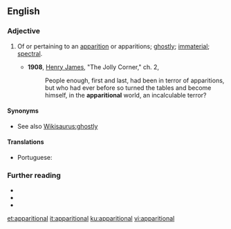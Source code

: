 ==English==

===Adjective===
{{en-adj}}

# {{lb|en|religion|forteana}} Of or pertaining to an [[apparition]] or apparitions; [[ghostly]]; [[immaterial]]; [[spectral]].
#* '''1908''', [[w:Henry_James|Henry James]], "The Jolly Corner," ch. 2,
#*: People enough, first and last, had been in terror of apparitions, but who had ever before so turned the tables and become himself, in the '''apparitional''' world, an incalculable terror?

====Synonyms====
* See also [[Wikisaurus:ghostly]]

====Translations====
{{trans-top|of or pertaining to an apparition or apparitions}}
* Portuguese: {{t|pt|aparicional}}
{{trans-mid}}
{{trans-bottom}}

===Further reading===
* {{R:Webster 1913}}
* {{R:Dictionary.com}}
* {{R:OneLook}}

[[et:apparitional]]
[[it:apparitional]]
[[ku:apparitional]]
[[vi:apparitional]]